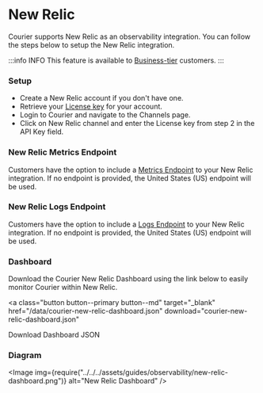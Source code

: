 
# New Relic

Courier supports New Relic as an observability integration. You can follow the steps below to setup the New Relic integration.

:::info INFO
This feature is available to [Business-tier](https://www.courier.com/pricing/) customers.
:::

### Setup

- Create a New Relic account if you don't have one.
- Retrieve your [License key](https://one.newrelic.com/api-keys) for your account.
- Login to Courier and navigate to the Channels page.
- Click on New Relic channel and enter the License key from step 2 in the API Key field.

### New Relic Metrics Endpoint

Customers have the option to include a [Metrics Endpoint](https://docs.newrelic.com/docs/data-apis/ingest-apis/metric-api/report-metrics-metric-api/#api-endpoint) to your New Relic integration. If no endpoint is provided, the United States (US) endpoint will be used.

### New Relic Logs Endpoint

Customers have the option to include a [Logs Endpoint](https://docs.newrelic.com/docs/logs/log-api/introduction-log-api/#endpoint) to your New Relic integration. If no endpoint is provided, the United States (US) endpoint will be used.

### Dashboard

Download the Courier New Relic Dashboard using the link below to easily monitor Courier within New Relic.

<a
  class="button button--primary button--md"
  target="_blank"
  href="/data/courier-new-relic-dashboard.json"
  download="courier-new-relic-dashboard.json"
>
  Download Dashboard JSON
</a>

### Diagram

<Image
  img={require("../../../assets/guides/observability/new-relic-dashboard.png")}
  alt="New Relic Dashboard"
/>

